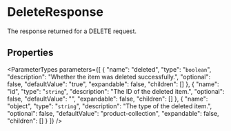 
# DeleteResponse

The response returned for a DELETE request.

## Properties

<ParameterTypes parameters={[
  {
    "name": "deleted",
    "type": "`boolean`",
    "description": "Whether the item was deleted successfully.",
    "optional": false,
    "defaultValue": "true",
    "expandable": false,
    "children": []
  },
  {
    "name": "id",
    "type": "`string`",
    "description": "The ID of the deleted item.",
    "optional": false,
    "defaultValue": "",
    "expandable": false,
    "children": []
  },
  {
    "name": "object",
    "type": "`string`",
    "description": "The type of the deleted item.",
    "optional": false,
    "defaultValue": "product-collection",
    "expandable": false,
    "children": []
  }
]} />
